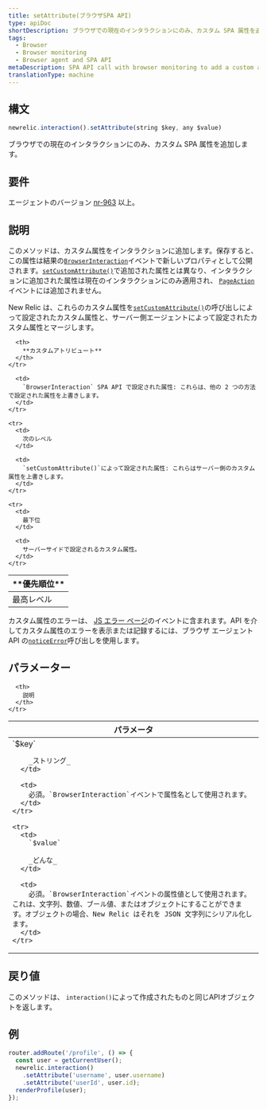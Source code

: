 ```yaml
---
title: setAttribute(ブラウザSPA API)
type: apiDoc
shortDescription: ブラウザでの現在のインタラクションにのみ、カスタム SPA 属性を追加します。
tags:
  - Browser
  - Browser monitoring
  - Browser agent and SPA API
metaDescription: SPA API call with browser monitoring to add a custom attribute only to the current interaction.
translationType: machine
---
```


## 構文

```js
newrelic.interaction().setAttribute(string $key, any $value)
```

ブラウザでの現在のインタラクションにのみ、カスタム SPA 属性を追加します。

## 要件

エージェントのバージョン [nr-963](/docs/release-notes/new-relic-browser-release-notes/browser-agent-release-notes) 以上。

## 説明

このメソッドは、カスタム属性をインタラクションに追加します。保存すると、この属性は結果の[`BrowserInteraction`](/docs/insights/explore-data/attributes/browser-default-attributes-insights#browserinteraction-attributes)イベントで新しいプロパティとして公開されます。[`setCustomAttribute()`](/docs/browser/new-relic-browser/browser-agent-apis/browser-api-newrelicsetcustomattribute)で追加された属性とは異なり、インタラクションに追加された属性は現在のインタラクションにのみ適用され、 [`PageAction`](/docs/insights/explore-data/attributes/browser-default-attributes-insights#pageaction-list)イベントには追加されません。

New Relic は、これらのカスタム属性を[`setCustomAttribute()`](/docs/browser/new-relic-browser/browser-agent-apis/browser-api-newrelicsetcustomattribute)の呼び出しによって設定されたカスタム属性と、サーバー側エージェントによって設定されたカスタム属性とマージします。

<table>
  <thead>
    <tr>
      <th style={{ width: "200px" }}>
        **優先順位**
      </th>

      <th>
        **カスタムアトリビュート**
      </th>
    </tr>
  </thead>

  <tbody>
    <tr>
      <td>
        最高レベル
      </td>

      <td>
        `BrowserInteraction` SPA API で設定された属性: これらは、他の 2 つの方法で設定された属性を上書きします。
      </td>
    </tr>

    <tr>
      <td>
        次のレベル
      </td>

      <td>
        `setCustomAttribute()`によって設定された属性: これらはサーバー側のカスタム属性を上書きします。
      </td>
    </tr>

    <tr>
      <td>
        最下位
      </td>

      <td>
        サーバーサイドで設定されるカスタム属性。
      </td>
    </tr>
  </tbody>
</table>

カスタム属性のエラーは、 [JS エラー ページ](/docs/browser/new-relic-browser/browser-pro-features/javascript-errors-page-detect-analyze-errors)のイベントに含まれます。API を介してカスタム属性のエラーを表示または記録するには、ブラウザ エージェント API の[`noticeError`](/docs/browser/new-relic-browser/browser-agent-spa-api/newrelicnoticeerror-browser-agent-api)呼び出しを使用します。

## パラメーター

<table>
  <thead>
    <tr>
      <th width="25%">
        パラメータ
      </th>

      <th>
        説明
      </th>
    </tr>
  </thead>

  <tbody>
    <tr>
      <td>
        `$key`

        _ストリング_
      </td>

      <td>
        必須。`BrowserInteraction`イベントで属性名として使用されます。
      </td>
    </tr>

    <tr>
      <td>
        `$value`

        _どんな_
      </td>

      <td>
        必須。`BrowserInteraction`イベントの属性値として使用されます。これは、文字列、数値、ブール値、またはオブジェクトにすることができます。オブジェクトの場合、New Relic はそれを JSON 文字列にシリアル化します。
      </td>
    </tr>
  </tbody>
</table>

## 戻り値

このメソッドは、 `interaction()`によって作成されたものと同じAPIオブジェクトを返します。

## 例

```js
router.addRoute('/profile', () => {
  const user = getCurrentUser();
  newrelic.interaction()
    .setAttribute('username', user.username)
    .setAttribute('userId', user.id);
  renderProfile(user);
});
```